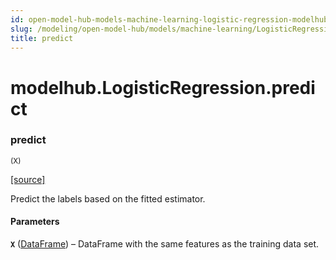 ```yaml
---
id: open-model-hub-models-machine-learning-logistic-regression-modelhub-logistic-regression-predict
slug: /modeling/open-model-hub/models/machine-learning/LogisticRegression/predict/
title: predict
---
```


# modelhub.LogisticRegression.predict

<div className="method">

### <span className="name">predict</span>

<small className="parameter-list">(<span className="parameter" id="X">X</span>)</small>


&#8203;<span className="view-source">[[source]](https://github.com/objectiv/objectiv-analytics/blob/mainon3.8/site-packages/modelhub/models/logistic_regression.py)</span>

<div className="content">

Predict the labels based on the fitted estimator.


#### Parameters

**`X`** ([DataFrame](/modeling/bach/api-reference/DataFrame/bach.DataFrame.mdx)) – DataFrame with the same features as the training data set.



</div>


</div>
